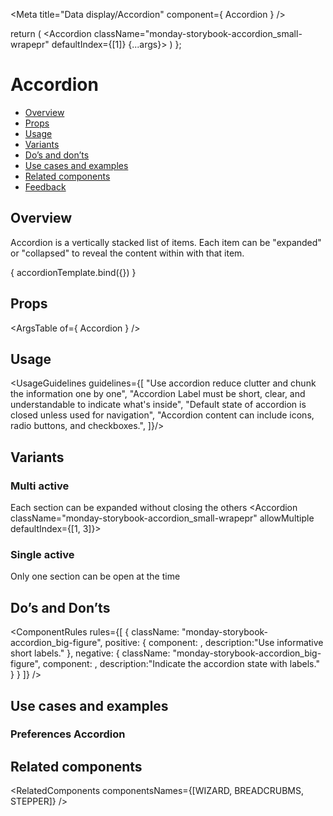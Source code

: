 
<Meta
  title="Data display/Accordion"
  component={ Accordion }
/>

<!--- Component template -->

  return (
    <Accordion className="monday-storybook-accordion_small-wrapepr" defaultIndex={[1]} {...args}>
      <AccordionItem title="Notifications" />
      <AccordionItem title="Setting" />
      <AccordionItem title="Info" />
      <AccordionItem title="Profile" />
      <AccordionItem title="Permisions" />
      <AccordionItem title="Seurity" />
      <AccordionItem title="Connectivity" />
      <AccordionItem title="Integration" />
      <AccordionItem title="Assets" />
    </Accordion>
  )
};

<!--- Component documentation -->

# Accordion
- [Overview](#overview)
- [Props](#props)
- [Usage](#usage)
- [Variants](#variants)
- [Do’s and don’ts](#dos-and-donts)
- [Use cases and examples](#use-cases-and-examples)
- [Related components](#related-components)
- [Feedback](#feedback)

## Overview
Accordion is a vertically stacked list of items. Each item can be "expanded" or "collapsed" to reveal the content within with that item.

<Canvas>
  <Story name="Overview"
         args={ {} }>
    { accordionTemplate.bind({}) }
  </Story>
</Canvas>

## Props
<ArgsTable of={ Accordion } />

## Usage
<UsageGuidelines guidelines={[
  "Use accordion reduce clutter and chunk the information one by one",
  "Accordion Label must be short, clear, and understandable to indicate what's inside",
  "Default state of accordion is closed unless used for navigation",
  "Accordion content can include icons, radio buttons, and checkboxes.",
]}/>

## Variants
### Multi active
Each section can be expanded without closing the others
<Canvas>
  <Story name="Multi active">
    <Accordion className="monday-storybook-accordion_small-wrapepr" allowMultiple defaultIndex={[1, 3]}>
      <AccordionItem title="Notifications"><div className="monday-storybook-accordion_small-box" /></AccordionItem>
      <AccordionItem title="Setting"><div className="monday-storybook-accordion_small-box" /></AccordionItem>
      <AccordionItem title="Connectivity"><div className="monday-storybook-accordion_small-box" /></AccordionItem>
      <AccordionItem title="Integration"><div className="monday-storybook-accordion_small-box" /></AccordionItem>
      <AccordionItem title="Assets"><div className="monday-storybook-accordion_small-box" /></AccordionItem>
    </Accordion>
  </Story>
</Canvas>

### Single active
Only one section can be open at the time
<Canvas>
  <Story name="Single active" play={accordionSingleActivePlaySuite}>
    <Accordion className="monday-storybook-accordion_small-wrapepr" defaultIndex={[1]}>
      <AccordionItem title="Notifications"><div className="monday-storybook-accordion_small-box" /></AccordionItem>
      <AccordionItem title="Setting"><div className="monday-storybook-accordion_small-box" /></AccordionItem>
      <AccordionItem title="Connectivity"><div className="monday-storybook-accordion_small-box" /></AccordionItem>
      <AccordionItem title="Integration"><div className="monday-storybook-accordion_small-box" /></AccordionItem>
      <AccordionItem title="Assets"><div className="monday-storybook-accordion_small-box" /></AccordionItem>
    </Accordion>
  </Story>
</Canvas>

## Do’s and Don’ts
<ComponentRules
  rules={[
    {
      className: "monday-storybook-accordion_big-figure",
      positive: {
        component:
          <Accordion className="monday-storybook-accordion_box-small">
            <AccordionItem title="Notifications" />
            <AccordionItem title="Security" />
            <AccordionItem title="InfoAssets" />
          </Accordion>,
        description:"Use informative short labels."
      },
      negative: {
        className: "monday-storybook-accordion_big-figure",
        component:
          <Accordion className="monday-storybook-accordion_box-small">
            <AccordionItem title="Closed" />
            <AccordionItem title="Closed" />
            <AccordionItem title="Closed" />
          </Accordion>,
        description:"Indicate the accordion state with labels."
      }
    }
  ]}
/>

## Use cases and examples
### Preferences Accordion
<Canvas>
  <Story name="Preferences Accordion">
    <Accordion className="monday-storybook-accordion_wrapper" defaultIndex={[0]}>
      <AccordionItem title="In monday">
        <div className="monday-storybook-accordion_checkbox-wrapper">
          <Checkbox label="Likes my update" checked />
          <Checkbox label="Replies to my update" />
          <Checkbox label="Replies or likes a conversation I'm a part of" checked />
          <Checkbox label="Subscribes me to a Board/Item/Team" checked />
          <Checkbox label="Writes an update on an items I'm subscribed to" checked />
        </div>
      </AccordionItem>
    </Accordion>
  </Story>
</Canvas>

## Related components
<RelatedComponents componentsNames={[WIZARD, BREADCRUBMS, STEPPER]} />
